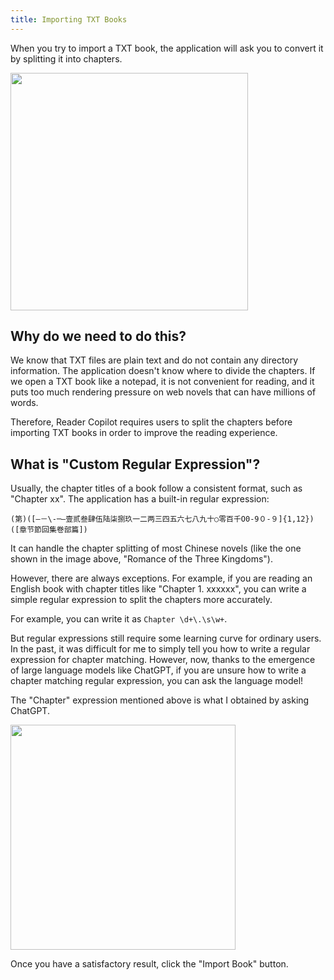 ```yaml
---
title: Importing TXT Books
---
```



When you try to import a TXT book, the application will ask you to convert it by splitting it into chapters.

<img src={splitTxt} width="380px"/>

## Why do we need to do this?

We know that TXT files are plain text and do not contain any directory information. The application doesn't know where to divide the chapters. If we open a TXT book like a notepad, it is not convenient for reading, and it puts too much rendering pressure on web novels that can have millions of words.

Therefore, Reader Copilot requires users to split the chapters before importing TXT books in order to improve the reading experience.

## What is "Custom Regular Expression"?

Usually, the chapter titles of a book follow a consistent format, such as "Chapter xx". The application has a built-in regular expression:

```
(第)([―－\-─—壹贰叁肆伍陆柒捌玖一二两三四五六七八九十○零百千O0-9０-９]{1,12})([章节節回集卷部篇])
```

It can handle the chapter splitting of most Chinese novels (like the one shown in the image above, "Romance of the Three Kingdoms").

However, there are always exceptions. For example, if you are reading an English book with chapter titles like "Chapter 1. xxxxxx", you can write a simple regular expression to split the chapters more accurately.

For example, you can write it as `Chapter \d+\.\s\w+`.

But regular expressions still require some learning curve for ordinary users. In the past, it was difficult for me to simply tell you how to write a regular expression for chapter matching. However, now, thanks to the emergence of large language models like ChatGPT, if you are unsure how to write a chapter matching regular expression, you can ask the language model!

The "Chapter" expression mentioned above is what I obtained by asking ChatGPT.

<img src={chapterAskGpt} width="360px"/>

Once you have a satisfactory result, click the "Import Book" button.